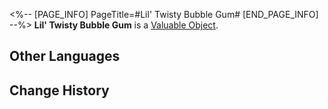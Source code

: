 <%-- [PAGE_INFO]
PageTitle=#Lil' Twisty Bubble Gum#
[END_PAGE_INFO] --%>
{{Item Infobox
|id          = 121000
|image       = Item Lil' Twisty Bubble Gum.png
|type        = Valuable Object
|invCategory = Valuables
|rarity      = 4
|effect      = A tasty and cheap Punklorde snack. Can be used to Superimpose the Light Cone "Before the Tutorial Mission Starts."
|description = A candy favored by a certain Stellaron Hunter. It contains rocket tree gum, and the crispy sound of bubbles popping is absolutely irresistible.
}}
{{Description|''"Pop!"''}}
'''Lil' Twisty Bubble Gum''' is a [[Valuable Object]].

==Other Languages==
{{Other Languages
|en   = Lil' Twisty Bubble Gum
|zhs  = 小拧巴吹泡糖
|zht  = 小彆扭泡泡糖
|ja   = ツイストガム
|ko   = 트위스티 풍선껌
|es   = Chicle Globitos
|fr   = P'tit chewing-gum insolite
|ru   = Жвачка-взрывачка
|th   = Lil' Twisty Bubble Gum
|vi   = Kẹo Cao Su Lil
|de   = Kleiner gedrehter Kaugummi
|id   = Lil' Twisty Bubble Gum
|pt   = Chicletinho de Rolo
}}

==Change History==
{{Change History|2.0}}